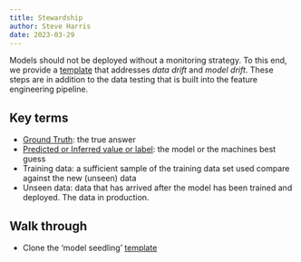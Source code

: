 ```yaml
---
title: Stewardship
author: Steve Harris
date: 2023-03-29
---
```


Models should not be deployed without a monitoring strategy. To this end, we provide a [template](https://github.com/SAFEHR-data/Model-Seedling) that addresses _data drift_ and _model drift_. These steps are in addition to the data testing that is built into the feature engineering pipeline.

## Key terms

- [Ground Truth](https://datascience.stackexchange.com/questions/17839/what-is-ground-truth): the true answer
- [Predicted or Inferred value or label](): the model or the machines best guess
- Training data: a sufficient sample of the training data set used compare against the new (unseen) data
- Unseen data: data that has arrived after the model has been trained and deployed. The data in production.

## Walk through

- Clone the 'model seedling' [template](https://github.com/SAFEHR-data/Model-Seedling)


